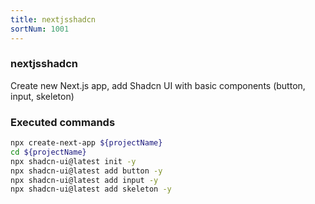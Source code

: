 ```yaml
---
title: nextjsshadcn
sortNum: 1001
---
```

### nextjsshadcn
Create new Next.js app, add Shadcn UI with basic components (button, input, skeleton)
### Executed commands
```bash
npx create-next-app ${projectName}
cd ${projectName}
npx shadcn-ui@latest init -y
npx shadcn-ui@latest add button -y
npx shadcn-ui@latest add input -y
npx shadcn-ui@latest add skeleton -y
```
